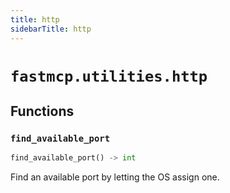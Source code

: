 ```yaml
---
title: http
sidebarTitle: http
---
```


# `fastmcp.utilities.http`

## Functions

### `find_available_port` <sup><a href="https://github.com/sasigit7/fastmcp/blob/main/src/fastmcp/utilities/http.py#L4" target="_blank"><Icon icon="github" style="width: 14px; height: 14px;" /></a></sup>

```python
find_available_port() -> int
```


Find an available port by letting the OS assign one.

